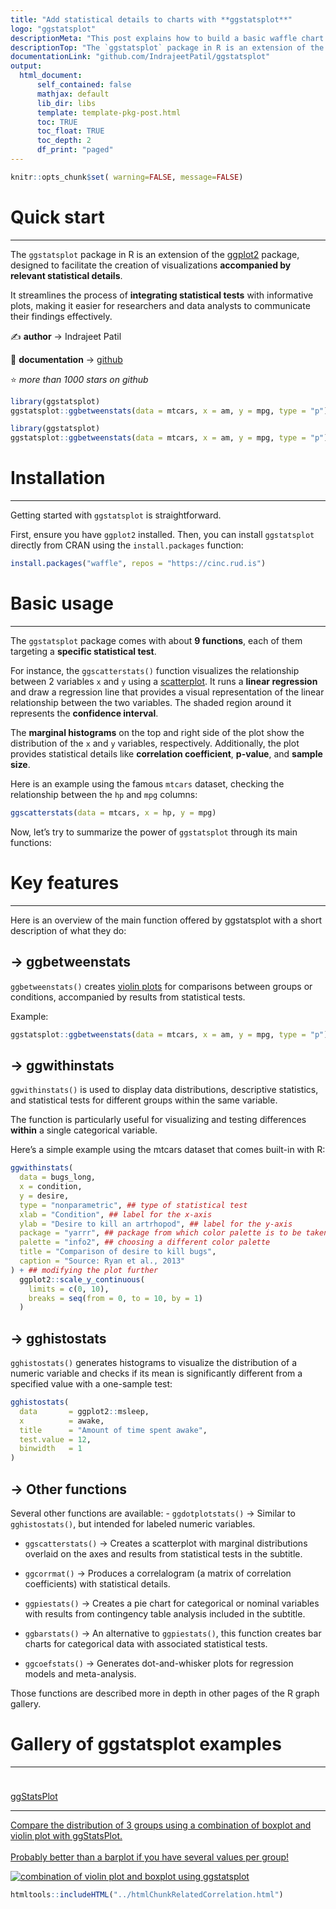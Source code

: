 ```yaml
---
title: "Add statistical details to charts with **ggstatsplot**"
logo: "ggstatsplot"
descriptionMeta: "This post explains how to build a basic waffle chart with R and the waffle package. It provides several reproducible examples with explanation and R code."
descriptionTop: "The `ggstatsplot` package in R is an extension of the [ggplot2](https://r-graph-gallery.com/ggplot2-package.html) package, designed to facilitate the creation of visualizations **accompanied by statistical details**.<br/>This post showcases the **key features** of `ggstatsplot` and provides a set of **graph examples** using the package."
documentationLink: "github.com/IndrajeetPatil/ggstatsplot"
output:
  html_document:
      self_contained: false    
      mathjax: default
      lib_dir: libs
      template: template-pkg-post.html
      toc: TRUE
      toc_float: TRUE
      toc_depth: 2
      df_print: "paged"
---
```



```r
knitr::opts_chunk$set( warning=FALSE, message=FALSE)
```

<div class="container">


# Quick start
***
The `ggstatsplot` package in R is an extension of the [ggplot2](https://r-graph-gallery.com/ggplot2-package.html) package, designed to facilitate the creation of visualizations **accompanied by relevant statistical details**. 


<div class = "row">

<div class = "col-md-5  col-sm-12 align-self-center">

It streamlines the process of **integrating statistical tests** with informative plots, making it easier for researchers and data analysts to communicate their findings effectively.

✍️ **author** &rarr; Indrajeet Patil

📘 **documentation** &rarr; [github](https://indrajeetpatil.github.io/ggstatsplot/)

⭐️ *more than 1000 stars on github*
</div>

<div class = "col-md-7  col-sm-12">
```r
library(ggstatsplot)
ggstatsplot::ggbetweenstats(data = mtcars, x = am, y = mpg, type = "p")
```
</div>
</div>

```r
library(ggstatsplot)
ggstatsplot::ggbetweenstats(data = mtcars, x = am, y = mpg, type = "p")
```






# Installation
***
Getting started with `ggstatsplot` is straightforward. 

First, ensure you have `ggplot2` installed. Then, you can install `ggstatsplot` directly from CRAN using the `install.packages` function:

```r
install.packages("waffle", repos = "https://cinc.rud.is")
```





# Basic usage 
***

The `ggstatsplot` package comes with about **9 functions**, each of them targeting a **specific statistical test**.

For instance, the `ggscatterstats()` function visualizes the relationship between 2 variables `x` and `y` using a [scatterplot](https://r-graph-gallery.com/scatterplot.html). It runs a **linear regression** and draw a regression line that provides a visual representation of the linear relationship between the two variables. The shaded region around it represents the **confidence interval**.

The **marginal histograms** on the top and right side of the plot show the distribution of the `x` and `y` variables, respectively. Additionally, the plot provides statistical details like **correlation coefficient**, **p-value**, and **sample size**.

Here is an example using the famous `mtcars` dataset, checking the relationship between the `hp` and `mpg` columns:

```r
ggscatterstats(data = mtcars, x = hp, y = mpg)
```

Now, let's try to summarize the power of `ggstatsplot` through its main functions:





# Key features
***

Here is an overview of the main function offered by ggstatsplot with a short description of what they do:

## &rarr; ggbetweenstats
`ggbetweenstats()` creates [violin plots](https://r-graph-gallery.com/violin.html) for comparisons between groups or conditions, accompanied by results from statistical tests.

Example:

```r
ggstatsplot::ggbetweenstats(data = mtcars, x = am, y = mpg, type = "p")
```



## &rarr; ggwithinstats
`ggwithinstats()` is used to display data distributions, descriptive statistics, and statistical tests for different groups within the same variable. 

The function is particularly useful for visualizing and testing differences **within** a single categorical variable.

Here's a simple example using the mtcars dataset that comes built-in with R:

```r
ggwithinstats(
  data = bugs_long,
  x = condition,
  y = desire,
  type = "nonparametric", ## type of statistical test
  xlab = "Condition", ## label for the x-axis
  ylab = "Desire to kill an artrhopod", ## label for the y-axis
  package = "yarrr", ## package from which color palette is to be taken
  palette = "info2", ## choosing a different color palette
  title = "Comparison of desire to kill bugs",
  caption = "Source: Ryan et al., 2013"
) + ## modifying the plot further
  ggplot2::scale_y_continuous(
    limits = c(0, 10),
    breaks = seq(from = 0, to = 10, by = 1)
  )
```



## &rarr; gghistostats

`gghistostats()` generates histograms to visualize the distribution of a numeric variable and checks if its mean is significantly different from a specified value with a one-sample test:

```r
gghistostats(
  data       = ggplot2::msleep,
  x          = awake,
  title      = "Amount of time spent awake",
  test.value = 12,
  binwidth   = 1
)
```

## &rarr; Other functions

Several other functions are available:
- `ggdotplotstats()` &rarr; Similar to `gghistostats()`, but intended for labeled numeric variables.

- `ggscatterstats()` &rarr; Creates a scatterplot with marginal distributions overlaid on the axes and results from statistical tests in the subtitle.

- `ggcorrmat()` &rarr; Produces a correlalogram (a matrix of correlation coefficients) with statistical details.

- `ggpiestats()` &rarr; Creates a pie chart for categorical or nominal variables with results from contingency table analysis included in the subtitle.

- `ggbarstats()` &rarr; An alternative to `ggpiestats()`, this function creates bar charts for categorical data with associated statistical tests.

- `ggcoefstats()` &rarr; Generates dot-and-whisker plots for regression models and meta-analysis.

Those functions are described more in depth in other pages of the R graph gallery.



# Gallery of ggstatsplot examples
***

<section class="bg" id="portfolio" style="padding-top: 10px"> <div class="container"> <div id="portfolio-items" class="row"> <div class="col-md-4 col-sm-12 portfolio-item"> <a class="portfolio-link" href="../web-violinplot-with-ggstatsplot.html"> <div class="portfolio-hover"> <div class="portfolio-hover-content"> <p>ggStatsPlot</p><hr> <p class="explanation_portfolio">Compare the distribution of 3 groups using a combination of boxplot and violin plot with ggStatsPlot.<br/><br/>Probably better than a barplot if you have several values per group!</p></div></div><img class="img-fluid imgOfPortfolio" src="../img/fromTheWeb/web-violinplot-with-ggstatsplot-square.png" alt="combination of violin plot and boxplot using ggstatsplot"> </a> </div></div></div></section>





<!-- Close container -->
</div>






```r
htmltools::includeHTML("../htmlChunkRelatedCorrelation.html")
```





